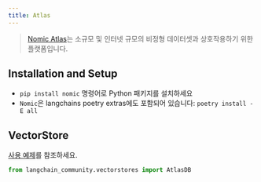 ```yaml
---
title: Atlas
---
```


>[Nomic Atlas](https://docs.nomic.ai/index.html)는 소규모 및 인터넷 규모의 비정형 데이터셋과 상호작용하기 위한 플랫폼입니다.


## Installation and Setup

- `pip install nomic` 명령어로 Python 패키지를 설치하세요
- `Nomic`은 langchains poetry extras에도 포함되어 있습니다: `poetry install -E all`


## VectorStore

[사용 예제](/oss/integrations/vectorstores/atlas)를 참조하세요.

```python
from langchain_community.vectorstores import AtlasDB
```